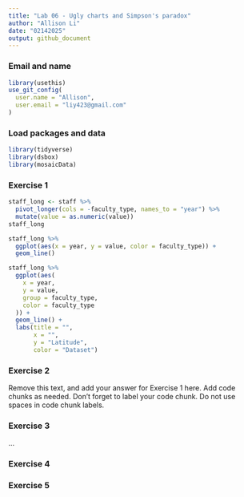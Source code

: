 ```yaml
---
title: "Lab 06 - Ugly charts and Simpson's paradox"
author: "Allison Li"
date: "02142025"
output: github_document
---
```


### Email and name
```r
library(usethis)
use_git_config(
  user.name = "Allison",
  user.email = "liy423@gmail.com"
)
```


### Load packages and data

```r
library(tidyverse) 
library(dsbox)
library(mosaicData) 
```

### Exercise 1

```r
staff_long <- staff %>%
  pivot_longer(cols = -faculty_type, names_to = "year") %>%
  mutate(value = as.numeric(value))
staff_long

staff_long %>%
  ggplot(aes(x = year, y = value, color = faculty_type)) +
  geom_line()

staff_long %>%
  ggplot(aes(
    x = year,
    y = value,
    group = faculty_type,
    color = faculty_type
  )) +
  geom_line() +
  labs(title = "",
       x = "",
       y = "Latitude",
       color = "Dataset")
```



### Exercise 2

Remove this text, and add your answer for Exercise 1 here.
Add code chunks as needed.
Don't forget to label your code chunk.
Do not use spaces in code chunk labels.

### Exercise 3

...

### Exercise 4


### Exercise 5
